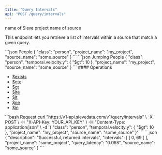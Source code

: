 ```yaml
---
title: "Query Intervals"
api: "POST /query/intervals"
---
```


<ParamField body="project_name" type="string" required>
  name of Sieve project
</ParamField>

<ParamField body="source_name" type="string" required>
  name of source
</ParamField>

This endpoint lets you retrieve a list of intervals within a source that match a given query.

<CodeGroup>
```json People
{
  "class": "person",
  "project_name": "my_project",
  "source_name": "some_source"
}
```
```json Jumping People
{
  "class": "person",
  "temporal.velocity.y": {
    "$gt": 10
  },
  "project_name": "my_project",
  "source_name": "some_source"
}
```
</CodeGroup>
#### Operations

- [$exists](https://www.mongodb.com/docs/manual/reference/operator/query/exists/)
- [$gte](https://www.mongodb.com/docs/manual/reference/operator/query/gte/)
- [$gt](https://www.mongodb.com/docs/manual/reference/operator/query/gt/)
- [$lte](https://www.mongodb.com/docs/manual/reference/operator/query/lte/)
- [$lt](https://www.mongodb.com/docs/manual/reference/operator/query/lt/)
- [$ne](https://www.mongodb.com/docs/manual/reference/operator/query/ne/)
- [$in](https://www.mongodb.com/docs/manual/reference/operator/query/in/)

<RequestExample>
```bash Request
curl "https://v1-api.sievedata.com/v1/query/intervals" \
  -X POST \
  -H "X-API-Key: YOUR_API_KEY" \
  -H "Content-Type: application/json" \
  -d '{
    "class": "person",
    "temporal.velocity.y": {
      "$gt": 10
    },
    "project_name": "my_project",
    "source_name": "some_source"
  }'
```
</RequestExample>
<ResponseExample>
```json
{
  "description": "Successful, returned intervals",
  "intervals": [
    [
      0,
      69
    ]
  ],
  "project_name": "some_project",
  "query_latency": "0.098",
  "source_name": "some_source"
}
```
</ResponseExample>
